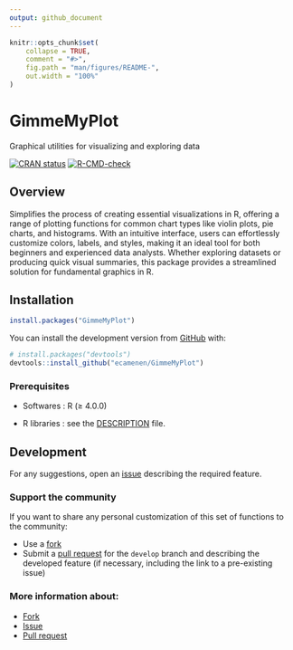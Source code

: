 ```yaml
---
output: github_document
---
```


<!-- README.md is generated from README.Rmd. Please edit that file -->

```r
knitr::opts_chunk$set(
    collapse = TRUE,
    comment = "#>",
    fig.path = "man/figures/README-",
    out.width = "100%"
)
```

# GimmeMyPlot
Graphical utilities for visualizing and exploring data

[![CRAN status](https://www.r-pkg.org/badges/version/GimmeMyPlot)](https://CRAN.R-project.org/package=GimmeMyPlot)
[![R-CMD-check](https://github.com/ecamenen/GimmeMyPlot/actions/workflows/R-CMD-check.yaml/badge.svg)](https://github.com/ecamenen/GimmeMyPlot/actions/workflows/R-CMD-check.yaml)

## Overview
Simplifies the process of creating essential visualizations in R, offering a range of plotting functions for common chart types like violin plots, pie charts, and histograms. With an intuitive interface, users can effortlessly customize colors, labels, and styles, making it an ideal tool for both beginners and experienced data analysts. Whether exploring datasets or producing quick visual summaries, this package provides a streamlined solution for fundamental graphics in R.

## Installation

``` r
install.packages("GimmeMyPlot")
```

You can install the development version from
[GitHub](https://github.com/ecamenen/GimmeMyPlot) with:

``` r
# install.packages("devtools")
devtools::install_github("ecamenen/GimmeMyPlot")
```

### Prerequisites

- Softwares : R (≥ 4.0.0)

- R libraries : see the
  [DESCRIPTION](https://github.com/ecamenen/GimmeMyPlot/blob/develop/DESCRIPTION)
  file.

## Development
For any suggestions, open an [issue](https://github.com/ecamenen/GimmeMyPlot/issues/new) describing the required feature.

### Support the community
If you want to share any personal customization of this set of functions to the community:

* Use a [fork](https://github.com/ecamenen/GimmeMyPlot/fork)
* Submit a [pull request](https://github.com/ecamenen/GimmeMyPlot/compare) for the ```develop``` branch and describing the developed feature (if necessary, including the link to a pre-existing issue)

### More information about:
* [Fork](https://docs.github.com/fr/get-started/quickstart/fork-a-repo)
* [Issue](https://docs.github.com/fr/issues/tracking-your-work-with-issues/creating-an-issue)
* [Pull request](https://docs.github.com/fr/pull-requests/collaborating-with-pull-requests/proposing-changes-to-your-work-with-pull-requests/creating-a-pull-request)

